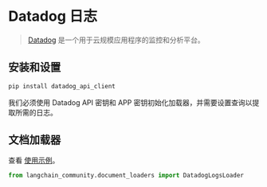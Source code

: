 # Datadog 日志

>[Datadog](https://www.datadoghq.com/) 是一个用于云规模应用程序的监控和分析平台。

## 安装和设置

```bash
pip install datadog_api_client
```

我们必须使用 Datadog API 密钥和 APP 密钥初始化加载器，并需要设置查询以提取所需的日志。

## 文档加载器

查看 [使用示例](/docs/integrations/document_loaders/datadog_logs)。

```python
from langchain_community.document_loaders import DatadogLogsLoader
```